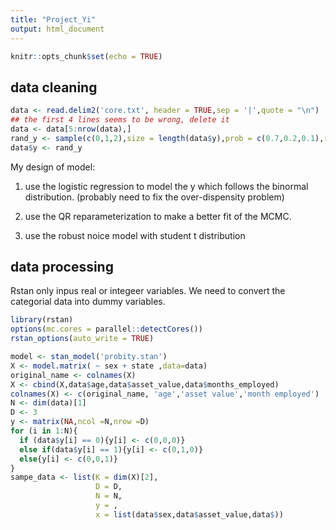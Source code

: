 ```yaml
---
title: "Project_Yi"
output: html_document
---
```


```r
knitr::opts_chunk$set(echo = TRUE)
```

## data cleaning

```r
data <- read.delim2('core.txt', header = TRUE,sep = '|',quote = "\n")
## the first 4 lines seems to be wrong, delete it
data <- data[5:nrow(data),]
rand_y <- sample(c(0,1,2),size = length(data$y),prob = c(0.7,0.2,0.1),replace = T)
data$y <- rand_y
```



My design of model:

1. use the logistic regression to model the y which follows the binormal distribution. (probably need to fix the over-dispensity problem)

2. use the QR reparameterization to make a better fit of the MCMC.

3. use the robust noice model with student t distribution


## data processing 

Rstan only inpus real or integeer variables. We need to convert the categorial data into dummy variables.

```r
library(rstan)
options(mc.cores = parallel::detectCores())
rstan_options(auto_write = TRUE)

model <- stan_model('probity.stan')
X <- model.matrix( ~ sex + state ,data=data)
original_name <- colnames(X)
X <- cbind(X,data$age,data$asset_value,data$months_employed)
colnames(X) <- c(original_name, 'age','asset value','month employed')
N <- dim(data)[1]
D <- 3
y <- matrix(NA,ncol =N,nrow =D)
for (i in 1:N){
  if (data$y[i] == 0){y[i] <- c(0,0,0)}
  else if(data$y[i] == 1){y[i] <- c(0,1,0)}
  else{y[i] <- c(0,0,1)}
}
sampe_data <- list(K = dim(X)[2],
                   D = D,
                   N = N,
                   y = ,
                   x = list(data$sex,data$asset_value,data$))
```



